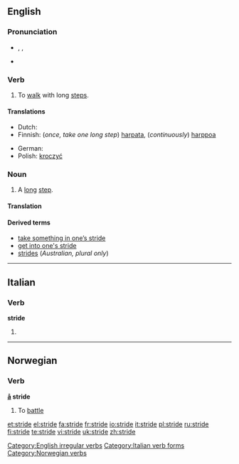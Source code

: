 ==English==

===Pronunciation===
* {{enPR|strīd}}, {{IPA|/straɪd/}}, {{SAMPA|/straId/}}
* {{audio|en-us-stride.ogg|Audio (US)}}

===Verb===
{{en-verb|strides|striding|strode|'''[[stridden]]''' ''(UK)'' ''or'' '''[[strode]]''' ''(US)''}}

# {{intransitive}} To [[walk]] with long [[step]]s.

====Translations====
{{trans-top|To walk with long steps}}
* Dutch: {{t-|nl|schrijden}}
* Finnish: (''once, take one long step'') [[harpata]], (''continuously'') [[harppoa]]
{{trans-mid}}
* German: {{t+|de|schreiten}}
* Polish: [[kroczyć]]
{{trans-bottom}}

===Noun===
{{en-noun}}

# A [[long]] [[step]].

====Translation====
{{trans-top|Long step}}
{{trans-mid}}
{{trans-bottom}}

====Derived terms====
* [[take something in one’s stride]]
* [[get into one's stride]]
* [[strides]] (''Australian, plural only'')

[[Category:English irregular verbs]]

----

==Italian==

===Verb===
'''stride'''

# {{form of|[[third-person|Third-person]] [[singular]] [[present tense]]|[[stridere#Italian|stridere]]|lang=Italian}}

[[Category:Italian verb forms]]

----

==Norwegian==

===Verb===
'''[[å]] stride'''

# To [[battle]]

{{see|stridè}}

[[Category:Norwegian verbs]]

[[et:stride]]
[[el:stride]]
[[fa:stride]]
[[fr:stride]]
[[io:stride]]
[[it:stride]]
[[pl:stride]]
[[ru:stride]]
[[fi:stride]]
[[te:stride]]
[[vi:stride]]
[[uk:stride]]
[[zh:stride]]